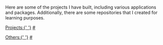 
Here are some of the projects I have built, including various applications and packages.
Additionally, there are some repositories that I created for learning purposes.

<div id={'projects'} className={'mb-3 group'}>
  <a href={'#projects'} className={'font-mono font-semibold no-underline text-black dark:text-white'}>Projects:{' '}</a>
  <a href={'#projects'} className={'font-mono font-semibold no-underline text-navbarLight opacity-0 dark:text-navbarDark group-hover:opacity-60'}>#</a>
</div>

<ProjectLists/>

<p></p>

<div id={'others'} className={'mb-3 group'}>
  <a href={'#others'} className={'font-mono font-semibold no-underline text-black dark:text-white'}>Others:{' '}</a>
  <a href={'#others'} className={'font-mono font-semibold no-underline text-navbarLight opacity-0 dark:text-navbarDark group-hover:opacity-60'}>#</a>
</div>

<OtherLists/>
